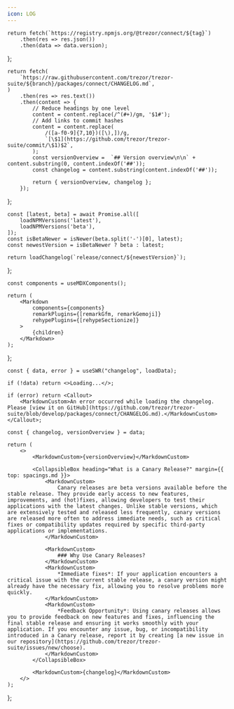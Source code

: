 ```yaml
---
icon: LOG
---
```




    return fetch(`https://registry.npmjs.org/@trezor/connect/${tag}`)
        .then(res => res.json())
        .then(data => data.version);
};

    return fetch(
        `https://raw.githubusercontent.com/trezor/trezor-suite/${branch}/packages/connect/CHANGELOG.md`,
    )
        .then(res => res.text())
        .then(content => {
            // Reduce headings by one level
            content = content.replace(/^(#+)/gm, '$1#');
            // Add links to commit hashes
            content = content.replace(
                /([a-f0-9]{7,10})([\),])/g,
                `[\$1](https://github.com/trezor/trezor-suite/commit/\$1)$2`,
            );
            const versionOverview =  `## Version overview\n\n` + content.substring(0, content.indexOf('##'));
            const changelog = content.substring(content.indexOf('##'));

            return { versionOverview, changelog };
        });

};

    const [latest, beta] = await Promise.all([
        loadNPMVersions('latest'),
        loadNPMVersions('beta'),
    ]);
    const isBetaNewer = isNewer(beta.split('-')[0], latest);
    const newestVersion = isBetaNewer ? beta : latest;

    return loadChangelog(`release/connect/${newestVersion}`);

};

    const components = useMDXComponents();

    return (
        <Markdown
            components={components}
            remarkPlugins={[remarkGfm, remarkGemoji]}
            rehypePlugins={[rehypeSectionize]}
        >
            {children}
        </Markdown>
    );

};

    const { data, error } = useSWR("changelog", loadData);
    
    if (!data) return <>Loading...</>;

    if (error) return <Callout>
        <MarkdownCustom>An error occurred while loading the changelog. Please [view it on GitHub](https://github.com/trezor/trezor-suite/blob/develop/packages/connect/CHANGELOG.md).</MarkdownCustom>
    </Callout>;
    
    const { changelog, versionOverview } = data;

    return (
        <>
            <MarkdownCustom>{versionOverview}</MarkdownCustom>

            <CollapsibleBox heading="What is a Canary Release?" margin={{ top: spacings.md }}>
                <MarkdownCustom>
                    Canary releases are beta versions available before the stable release. They provide early access to new features, improvements, and (hot)fixes, allowing developers to test their applications with the latest changes. Unlike stable versions, which are extensively tested and released less frequently, canary versions are released more often to address immediate needs, such as critical fixes or compatibility updates required by specific third-party applications or implementations.
                </MarkdownCustom>

                <MarkdownCustom>
                    ### Why Use Canary Releases?
                </MarkdownCustom>
                <MarkdownCustom>
                    *Immediate fixes*: If your application encounters a critical issue with the current stable release, a canary version might already have the necessary fix, allowing you to resolve problems more quickly.
                </MarkdownCustom>
                <MarkdownCustom>
                    *Feedback Opportunity*: Using canary releases allows you to provide feedback on new features and fixes, influencing the final stable release and ensuring it works smoothly with your application. If you encounter any issue, bug, or incompatibility introduced in a Canary release, report it by creating [a new issue in our repository](https://github.com/trezor/trezor-suite/issues/new/choose).
                </MarkdownCustom>
            </CollapsibleBox>

            <MarkdownCustom>{changelog}</MarkdownCustom>
        </>
    );

};

<Changelog />
